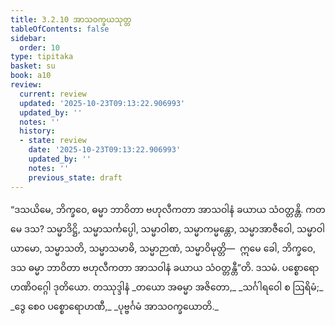 ```yaml
---
title: 3.2.10 အာသဝက္ခယသုတ္တ
tableOfContents: false
sidebar:
  order: 10
type: tipitaka
basket: su
book: a10
review:
  current: review
  updated: '2025-10-23T09:13:22.906993'
  updated_by: ''
  notes: ''
  history:
  - state: review
    date: '2025-10-23T09:13:22.906993'
    updated_by: ''
    notes: ''
    previous_state: draft
---
```



<ReviewStatus review={frontmatter.review} showDetails={true} />

<HypothesisAnnotation frontmatter={frontmatter} />

<DynamicBreadcrumb />

<Division number="122" book="a10" e="ch" v="17" p="450">

<Paragraph number="1077" book="a10">
“ဒသယိမေ, ဘိက္ခဝေ, ဓမ္မာ ဘာဝိတာ ဗဟုလီကတာ အာသဝါနံ ခယာယ သံဝတ္တန္တိ. ကတမေ ဒသ? သမ္မာဒိဋ္ဌိ, သမ္မာသင်္ကပ္ပေါ, သမ္မာဝါစာ, သမ္မာကမ္မန္တော, သမ္မာအာဇီဝေါ, သမ္မာဝါယာမော, သမ္မာသတိ, သမ္မာသမာဓိ, သမ္မာဉာဏံ, သမ္မာဝိမုတ္တိ—  ဣမေ ခေါ, ဘိက္ခဝေ, ဒသ ဓမ္မာ ဘာဝိတာ ဗဟုလီကတာ အာသဝါနံ ခယာယ သံဝတ္တန္တီ”တိ.

</Paragraph>
</Division>

<Paragraph number="1078" type="center" book="a10">
ဒသမံ.



</Paragraph>

<Paragraph number="1079" type="center" book="a10">
ပစ္စောရောဟဏိဝဂ္ဂေါ ဒုတိယော.



</Paragraph>

<Paragraph number="1080" type="center" book="a10">
တဿုဒ္ဒါနံ


</Paragraph>

<Paragraph number="1081" type="verses" book="a10">
_တယော အဓမ္မာ အဇိတော,_  
_သင်္ဂါရဝေါ စ ဩရိမံ;_  
_ဒွေ စေဝ ပစ္စောရောဟဏီ,_  
_ပုဗ္ဗင်္ဂမံ အာသဝက္ခယောတိ._
</Paragraph>